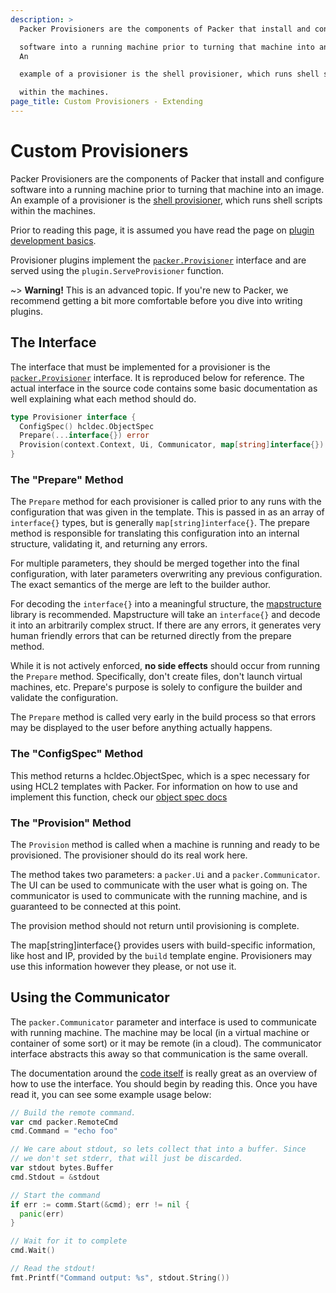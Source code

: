```yaml
---
description: >
  Packer Provisioners are the components of Packer that install and configure

  software into a running machine prior to turning that machine into an image.
  An

  example of a provisioner is the shell provisioner, which runs shell scripts

  within the machines.
page_title: Custom Provisioners - Extending
---
```


# Custom Provisioners

Packer Provisioners are the components of Packer that install and configure
software into a running machine prior to turning that machine into an image. An
example of a provisioner is the [shell
provisioner](/docs/provisioners/shell), which runs shell scripts within
the machines.

Prior to reading this page, it is assumed you have read the page on [plugin
development basics](/docs/extending/plugins).

Provisioner plugins implement the [`packer.Provisioner`](https://pkg.go.dev/github.com/hashicorp/packer-plugin-sdk/packer#Provisioner) interface and are served
using the `plugin.ServeProvisioner` function.

~> **Warning!** This is an advanced topic. If you're new to Packer, we
recommend getting a bit more comfortable before you dive into writing plugins.

## The Interface

The interface that must be implemented for a provisioner is the
[`packer.Provisioner`](https://pkg.go.dev/github.com/hashicorp/packer-plugin-sdk/packer#Provisioner) interface. It is reproduced below for reference. The
actual interface in the source code contains some basic documentation as well
explaining what each method should do.

```go
type Provisioner interface {
  ConfigSpec() hcldec.ObjectSpec
  Prepare(...interface{}) error
  Provision(context.Context, Ui, Communicator, map[string]interface{}) error
}
```

### The "Prepare" Method

The `Prepare` method for each provisioner is called prior to any runs with the
configuration that was given in the template. This is passed in as an array of
`interface{}` types, but is generally `map[string]interface{}`. The prepare
method is responsible for translating this configuration into an internal
structure, validating it, and returning any errors.

For multiple parameters, they should be merged together into the final
configuration, with later parameters overwriting any previous configuration.
The exact semantics of the merge are left to the builder author.

For decoding the `interface{}` into a meaningful structure, the
[mapstructure](https://github.com/mitchellh/mapstructure) library is
recommended. Mapstructure will take an `interface{}` and decode it into an
arbitrarily complex struct. If there are any errors, it generates very human
friendly errors that can be returned directly from the prepare method.

While it is not actively enforced, **no side effects** should occur from
running the `Prepare` method. Specifically, don't create files, don't launch
virtual machines, etc. Prepare's purpose is solely to configure the builder and
validate the configuration.

The `Prepare` method is called very early in the build process so that errors
may be displayed to the user before anything actually happens.

### The "ConfigSpec" Method

This method returns a hcldec.ObjectSpec, which is a spec necessary for using
HCL2 templates with Packer. For information on how to use and implement this
function, check our
[object spec docs](/guides/hcl/component-object-spec)

### The "Provision" Method

The `Provision` method is called when a machine is running and ready to be
provisioned. The provisioner should do its real work here.

The method takes two parameters: a `packer.Ui` and a `packer.Communicator`. The
UI can be used to communicate with the user what is going on. The communicator
is used to communicate with the running machine, and is guaranteed to be
connected at this point.

The provision method should not return until provisioning is complete.

The map[string]interface\{} provides users with build-specific information,
like host and IP, provided by the `build` template engine. Provisioners may use
this information however they please, or not use it.

## Using the Communicator

The `packer.Communicator` parameter and interface is used to communicate with
running machine. The machine may be local (in a virtual machine or container of
some sort) or it may be remote (in a cloud). The communicator interface
abstracts this away so that communication is the same overall.

The documentation around the [code
itself](https://godoc.org/github.com/hashicorp/packer-plugin-sdk/packer#Communicator)
is really great as an overview of how to use the interface. You should begin by
reading this. Once you have read it, you can see some example usage below:

```go
// Build the remote command.
var cmd packer.RemoteCmd
cmd.Command = "echo foo"

// We care about stdout, so lets collect that into a buffer. Since
// we don't set stderr, that will just be discarded.
var stdout bytes.Buffer
cmd.Stdout = &stdout

// Start the command
if err := comm.Start(&cmd); err != nil {
  panic(err)
}

// Wait for it to complete
cmd.Wait()

// Read the stdout!
fmt.Printf("Command output: %s", stdout.String())
```
